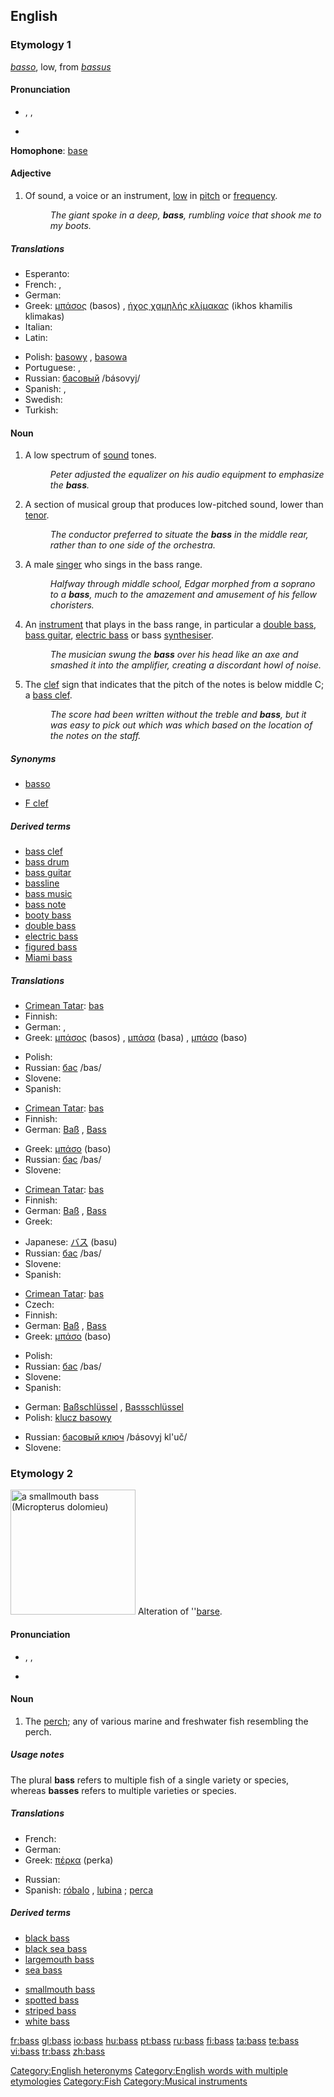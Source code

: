 {{see|bas}}
{{wikipedia}}
==English==

===Etymology 1===
{{It.}} ''[[basso]]'', low, from {{L.}} ''[[bassus]]''

====Pronunciation====
* {{enPR|bās}}, {{IPA|/beɪs/}}, {{SAMPA|/beIs/}}
* {{audio|en-us-bass-low.ogg|Audio (US)}}

'''Homophone''': [[base]]

====Adjective====
{{en-adj}}

# Of sound, a voice or an instrument, [[low]] in [[pitch]] or [[frequency]].
#: ''The giant spoke in a deep, '''bass''', rumbling voice that shook me to my boots.''

=====Translations=====
{{trans-top|low in pitch}}
* Esperanto: {{t-|eo|basa|xs=Esperanto}}
* French: {{t+|fr|bas}}, {{t+|fr|grave}}
* German: {{t-|de|bass}}
* Greek: [[μπάσος]] (basos) {{m}}, [[ήχος χαμηλής κλίμακας]] (ikhos khamilis klimakas) {{m}}
* Italian: {{t+|it|basso|m}}
* Latin: {{t-|la|bassus|m}}
{{trans-mid}}
* Polish: [[basowy]] {{m}}, [[basowa]] {{f}}
* Portuguese: {{t+|pt|baixo|m}}, {{t+|pt|grave|m}}
* Russian: [[басовый]] /básovyj/
* Spanish: {{t+|es|bajo|m}}, {{t-|es|baja|f}}
* Swedish: {{t+|sv|bas}}
* Turkish: {{t+|tr|bas}}
{{trans-bottom}}

====Noun====
{{en-noun|es}}

# A low spectrum of [[sound]] tones.
#: ''Peter adjusted the equalizer on his audio equipment to emphasize the '''bass'''.''
# A section of musical group that produces low-pitched sound, lower than [[tenor]].
#: ''The conductor preferred to situate the '''bass''' in the middle rear, rather than to one side of the orchestra.''
# A male [[singer]] who sings in the bass range.
#: ''Halfway through middle school, Edgar morphed from a soprano to a '''bass''', much to the amazement and amusement of his fellow choristers.''
# An [[instrument]] that plays in the bass range, in particular a [[double bass]], [[bass guitar]], [[electric bass]] or bass [[synthesiser]].
#: ''The musician swung the '''bass''' over his head like an axe and smashed it into the amplifier, creating a discordant howl of noise.''
# The [[clef]] sign that indicates that the pitch of the notes is below middle C; a [[bass clef]].
#: ''The score had been written without the treble and '''bass''', but it was easy to pick out which was which based on the location of the notes on the staff.''

=====Synonyms=====
* {{i-c|singer}} [[basso]]
* {{i-c|clef}} [[F clef]]

=====Derived terms=====
* [[bass clef]]
* [[bass drum]]
* [[bass guitar]]
* [[bassline]]
* [[bass music]]
* [[bass note]]
* [[booty bass]]
* [[double bass]]
* [[electric bass]]
* [[figured bass]]
* [[Miami bass]]

=====Translations=====
{{trans-top|low spectrum of sound}}
* [[Crimean Tatar]]: [[bas#Crimean Tatar|bas]]
* Finnish: {{t+|fi|basso}}
* German: {{t+|de|Baß|m}}, {{t+|de|Bass|m}}
* Greek: [[μπάσος]] (basos) {{m}}, [[μπάσα]] (basa) {{f}}, [[μπάσο]] (baso) {{n}}
{{trans-mid}}
* Polish: {{t+|pl|bas|m}}
* Russian: [[бас]] /bas/ {{m}}
* Slovene: {{t+|sl|bas|m}}
* Spanish: {{t+|es|bajo|m}}
{{trans-bottom}}

{{trans-top|section of musical group}}
* [[Crimean Tatar]]: [[bas#Crimean Tatar|bas]]
* Finnish: {{t+|fi|basso}}
* German: [[Baß]] {{m}}, [[Bass]] {{m}}
{{trans-mid}}
* Greek: [[μπάσο]] (baso) {{n}}
* Russian: [[бас]] /bas/ {{m}}
* Slovene: {{t+|sl|bas|m}}
{{trans-bottom}}

{{trans-top|singer}}
* [[Crimean Tatar]]: [[bas#Crimean Tatar|bas]]
* Finnish: {{t+|fi|basso}}
* German: [[Baß]] {{m}}, [[Bass]] {{m}}
* Greek: {{t+|el|βαρύτονος|m|tr=varitonos|sc=Grek}}
{{trans-mid}}
* Japanese: [[バス]] (basu)
* Russian: [[бас]] /bas/ {{m}}
* Slovene: {{t+|sl|bas|m}}
* Spanish: {{t+|es|bajo|m}}
{{trans-bottom}}

{{trans-top|musical instrument}}
* [[Crimean Tatar]]: [[bas#Crimean Tatar|bas]]
* Czech: {{t-|cs|basa|f}}
* Finnish: {{t+|fi|basso}}
* German: [[Baß]] {{m}}, [[Bass]] {{m}}
* Greek: [[μπάσο]] (baso) {{n}}
{{trans-mid}}
* Polish: {{t+|pl|bas|m}}
* Russian: [[бас]] /bas/ {{m}}
* Slovene: {{t+|sl|bas|m}}
* Spanish: {{t+|es|bajo|m}}
{{trans-bottom}}

{{trans-top|clef sign}}
* German: [[Baßschlüssel]] {{m}}, [[Bassschlüssel]] {{m}}
* Polish: [[klucz basowy]] {{m}}
{{trans-mid}}
* Russian: [[басовый ключ]] /básovyj kl'uč/ {{m}}
* Slovene: {{t+|sl|bas|m}}
{{trans-bottom}}

===Etymology 2===
[[Image:Smallmouth_bass.jpg|thumb|right|200px|a smallmouth bass (''Micropterus dolomieu'')]]
Alteration of ''[[barse]].

====Pronunciation====
* {{enPR|băs}}, {{IPA|/bæs/}}, {{SAMPA|/b{s/}}
* {{audio|en-us-bass.ogg|Audio (US)}}

====Noun====
{{en-noun|es|pl2=bass}}

# The [[perch]]; any of various marine and freshwater fish resembling the perch.

=====Usage notes=====
The plural '''bass''' refers to multiple fish of a single variety or species, whereas '''basses''' refers to multiple varieties or species.

=====Translations=====
{{top}}
* French: {{t+|fr|loup|m}}
* German: {{t+|de|Barsch|m}}
* Greek: [[πέρκα]] (perka) {{f}}
{{mid}}
* Russian: {{t|ru|окунь|m|tr=ókun'|sc=Cyrl}}
* Spanish: [[róbalo]] {{m}}, [[lubina]] {{f}}; [[perca]] {{f}} {{italbrac|freshwater}}
{{bottom}}

=====Derived terms=====
{{top2}}
* [[black bass]]
* [[black sea bass]]
* [[largemouth bass]]
* [[sea bass]]
{{mid2}}
* [[smallmouth bass]]
* [[spotted bass]]
* [[striped bass]]
* [[white bass]]
{{bottom}}

[[Category:English heteronyms]]
[[Category:English words with multiple etymologies]]
[[Category:Fish]]
[[Category:Musical instruments]]

[[fr:bass]]
[[gl:bass]]
[[io:bass]]
[[hu:bass]]
[[pt:bass]]
[[ru:bass]]
[[fi:bass]]
[[ta:bass]]
[[te:bass]]
[[vi:bass]]
[[tr:bass]]
[[zh:bass]]